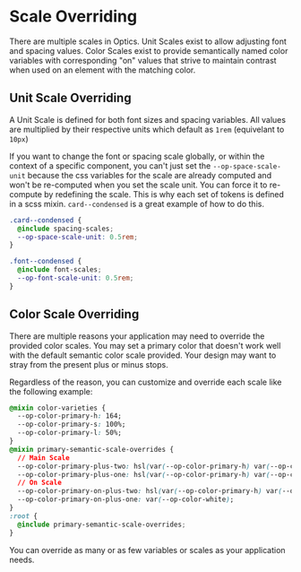 
<Meta title="Overview/Scale Overriding" />

# Scale Overriding

There are multiple scales in Optics. Unit Scales exist to allow adjusting font and spacing values. Color Scales exist to provide semantically named color variables with corresponding "on" values that strive to maintain contrast when used on an element with the matching color.

## Unit Scale Overriding

A Unit Scale is defined for both font sizes and spacing variables. All values are multiplied by their respective units which default as `1rem` (equivelant to `10px`)

If you want to change the font or spacing scale globally, or within the context of a specific component, you can't just set the `--op-space-scale-unit` because the css variables for the scale are already computed and won't be re-computed when you set the scale unit. You can force it to re-compute by redefining the scale. This is why each set of tokens is defined in a scss mixin. `card--condensed` is a great example of how to do this.

```css
.card--condensed {
  @include spacing-scales;
  --op-space-scale-unit: 0.5rem;
}
```

```css
.font--condensed {
  @include font-scales;
  --op-font-scale-unit: 0.5rem;
}
```

## Color Scale Overriding

There are multiple reasons your application may need to override the provided color scales. You may set a primary color that doesn't work well with the default semantic color scale provided. Your design may want to stray from the present plus or minus stops.

Regardless of the reason, you can customize and override each scale like the following example:

```css
@mixin color-varieties {
  --op-color-primary-h: 164;
  --op-color-primary-s: 100%;
  --op-color-primary-l: 50%;
}
@mixin primary-semantic-scale-overrides {
  // Main Scale
  --op-color-primary-plus-two: hsl(var(--op-color-primary-h) var(--op-color-primary-s) 49%);
  --op-color-primary-plus-one: hsl(var(--op-color-primary-h) var(--op-color-primary-s) 43%);
  // On Scale
  --op-color-primary-on-plus-two: hsl(var(--op-color-primary-h) var(--op-color-primary-s) 15%);
  --op-color-primary-on-plus-one: var(--op-color-white);
}
:root {
  @include primary-semantic-scale-overrides;
}
```

<!---
  Add These in the Color Support Task #140
--op-color-primary-on-plus-two-alt: hsl(var(--op-color-primary-h) var(--op-color-primary-s) 5%);
--op-color-primary-on-plus-one-alt: hsl(var(--op-color-primary-h) var(--op-color-primary-s) 92%);
-->

You can override as many or as few variables or scales as your application needs.
